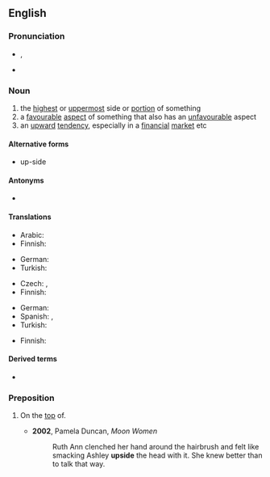==English==
{{wikipedia}}

===Pronunciation===
* {{enPR|ŭpʹsīd'}}, {{IPA|/ˈʌpˌsaɪd/|lang=en}}
* {{audio|en-us-upside.ogg|Audio (US)|lang=en}}

===Noun===
{{en-noun}}

# the [[highest]] or [[uppermost]] side or [[portion]] of something
# a [[favourable]] [[aspect]] of something that also has an [[unfavourable]] aspect
# an [[upward]] [[tendency]], especially in a [[financial]] [[market]] etc

====Alternative forms====
* up-side

====Antonyms====
* {{l|en|downside}}

====Translations====
{{trans-top|the highest or uppermost side or portion of something}}
* Arabic: {{t+|ar|فَوْق}}
* Finnish: {{t+|fi|yläpuoli}}
{{trans-mid}}
* German: {{t|de|Oberseite|f}}
* Turkish: {{t|tr|üst taraf}}
{{trans-bottom}}

{{trans-top|a favourable aspect of something that also has an unfavourable aspect}}
* Czech: {{t+|cs|výhoda}}, {{t|cs|klad}}
* Finnish: {{t|fi|hyvä puoli}}
{{trans-mid}}
* German: {{t+|de|Vorteil|m}}
* Spanish: {{t|es|lado bueno|m}}, {{t|es|lado positivo|m}}
* Turkish: {{t+|tr|avantaj}}
{{trans-bottom}}

{{trans-top|an upward tendency, especially in a financial market etc}}
* Finnish: {{t|fi|noususuuntaus}}
{{trans-mid}}
{{trans-bottom}}

====Derived terms====
* {{l|en|upside down}}

===Preposition===
{{en-prep}}

# {{lb|en|informal}} On the [[top]] of.
#* '''2002''', Pamela Duncan, ''Moon Women''
#*: Ruth Ann clenched her hand around the hairbrush and felt like smacking Ashley '''upside''' the head with it. She knew better than to talk that way.